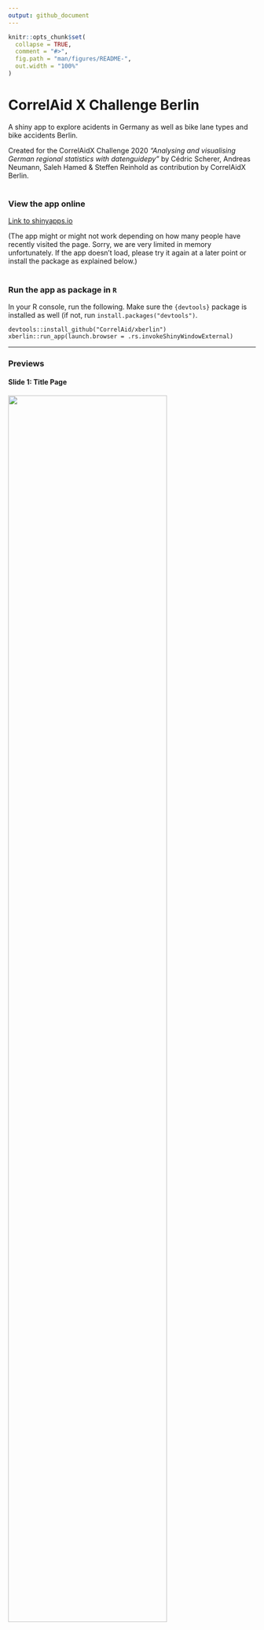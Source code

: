 ```yaml
---
output: github_document
---
```


<!-- README.md is generated from README.Rmd. Please edit that file -->

```r
knitr::opts_chunk$set(
  collapse = TRUE,
  comment = "#>",
  fig.path = "man/figures/README-",
  out.width = "100%"
)
```

# CorrelAid X Challenge Berlin

A shiny app to explore acidents in Germany as well as bike lane types and bike accidents Berlin.

Created for the CorrelAidX Challenge 2020 *“Analysing and visualising German regional statistics with datenguidepy”* by Cédric Scherer, Andreas Neumann, Saleh Hamed & Steffen Reinhold as contribution by CorrelAidX Berlin.

#

### View the app online

[Link to shinyapps.io](https://cedric-scherer.shinyapps.io/xberlin/)

(The app might or might not work depending on how many people have recently visited the page. Sorry, we are very limited in memory unfortunately. If the app doesn't load, please try it again at a later point or install the package as explained below.)

#

### Run the app as package in `R`

In your R console, run the following. Make sure the `{devtools}` package is installed as well (if not, run `install.packages("devtools")`.

```
devtools::install_github("CorrelAid/xberlin")
xberlin::run_app(launch.browser = .rs.invokeShinyWindowExternal)
```

---

### Previews

#### Slide 1: Title Page

<img src="./inst/app/www/preview/slide_1.png" width="80%" />

#### Slide 3: Comparison of Accidents with Injuries in Major Cities in Germany

<img src="./inst/app/www/preview/slide_3_1.png" width="80%" />
<img src="./inst/app/www/preview/slide_3_2.png" width="80%" />
<img src="./inst/app/www/preview/slide_3_3.png" width="80%" />
<img src="./inst/app/www/preview/slide_3_4.png" width="80%" />
<img src="./inst/app/www/preview/slide_3_5.png" width="80%" />

#### Slide 4: Accidents with Injuries in Berlin in 2019 per District and Road User

<img src="./inst/app/www/preview/slide_4_1.png" width="80%" />
<img src="./inst/app/www/preview/slide_4_2.png" width="80%" />
<img src="./inst/app/www/preview/slide_4_3.png" width="80%" />

#### Slide 5: Berlin Map of Bike Accidents with Injuries and Bicycle Infrastructure

<img src="./inst/app/www/preview/slide_5_1.png" width="80%" />
<img src="./inst/app/www/preview/slide_5_2.png" width="80%" />
<img src="./inst/app/www/preview/slide_5_3.png" width="80%" />
<img src="./inst/app/www/preview/slide_5_4.png" width="80%" />

#### Slide 6: Bike Accidents with Injuries per Bike Infrastructure and Opponent

<img src="./inst/app/www/preview/slide_6_1.png" width="80%" />
<img src="./inst/app/www/preview/slide_6_2.png" width="80%" />
<img src="./inst/app/www/preview/slide_6_3.png" width="80%" />

#### Slide 7: Berlin Map of Bike Accidents with Injuries per Traffic Cell

<img src="./inst/app/www/preview/slide_7_1.png" width="80%" />
<img src="./inst/app/www/preview/slide_7_2.png" width="80%" />
<img src="./inst/app/www/preview/slide_7_3.png" width="80%" />

#### Slide 8: About the Project

<img src="./inst/app/www/preview/slide_8.png" width="80%" />

#### Slide 9: Methodology & Future Steps

<img src="./inst/app/www/preview/slide_9.png" width="80%" />
